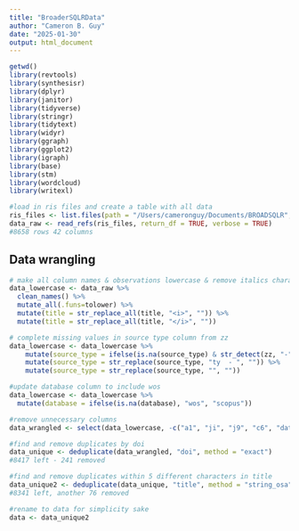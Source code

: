 ```yaml
---
title: "BroaderSQLRData"
author: "Cameron B. Guy"
date: "2025-01-30"
output: html_document
---
```


```r
getwd()
library(revtools)
library(synthesisr)
library(dplyr)
library(janitor)
library(tidyverse)
library(stringr)
library(tidytext)
library(widyr)
library(ggraph)
library(ggplot2)
library(igraph)
library(base)
library(stm)
library(wordcloud)
library(writexl)
```


```r
#load in ris files and create a table with all data
ris_files <- list.files(path = "/Users/cameronguy/Documents/BROADSQLR", pattern = ".ris", full.names = TRUE)
data_raw <- read_refs(ris_files, return_df = TRUE, verbose = TRUE)
#8658 rows 42 columns
```
## Data wrangling

```r
# make all column names & observations lowercase & remove italics characters from title
data_lowercase <- data_raw %>%
  clean_names() %>%
  mutate_all(.funs=tolower) %>%
  mutate(title = str_replace_all(title, "<i>", "")) %>%
  mutate(title = str_replace_all(title, "</i>", ""))

# complete missing values in source type column from zz
data_lowercase <- data_lowercase %>%
    mutate(source_type = ifelse(is.na(source_type) & str_detect(zz, "-"), zz, source_type)) %>%
    mutate(source_type = str_replace(source_type, "ty  - ", "")) %>%
    mutate(source_type = str_replace(source_type, "﻿", ""))

#update database column to include wos
data_lowercase <- data_lowercase %>%
  mutate(database = ifelse(is.na(database), "wos", "scopus"))

#remove unnecessary columns
data_wrangled <- select(data_lowercase, -c("a1", "ji", "j9", "c6", "date_generated", "supertaxa", "a2", "fu", "fx", "url", "accession_zr", "proceedings_title", "chemicals", "source_abbreviated", "zz", "filename", "source_abbreviated"))

#find and remove duplicates by doi
data_unique <- deduplicate(data_wrangled, "doi", method = "exact")
#8417 left - 241 removed

#find and remove duplicates within 5 different characters in title
data_unique2 <- deduplicate(data_unique, "title", method = "string_osa", threshold = 5)
#8341 left, another 76 removed

#rename to data for simplicity sake
data <- data_unique2
```


